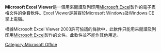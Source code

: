 '''Microsoft Excel Viewer'''是一個用來閱讀及列印用[[Microsoft_Excel|Microsoft Excel]]製作的電子表格文件的免費軟件。Excel Viewer是兼容於[[Microsoft_Windows|Microsoft Windows]]及[[Windows_CE|Windows CE]]掌上電腦。

根據Microsoft Excel Viewer 2003許可協議的條款中，此軟件只能用來閱讀及列印用[[Microsoft_Excel|Microsoft Excel]]製作的文件。此軟件並不能作其他用途。

{{Microsoft Office}}

{{windows-stub}}

[[Category:Microsoft_Office|Category:Microsoft Office]]